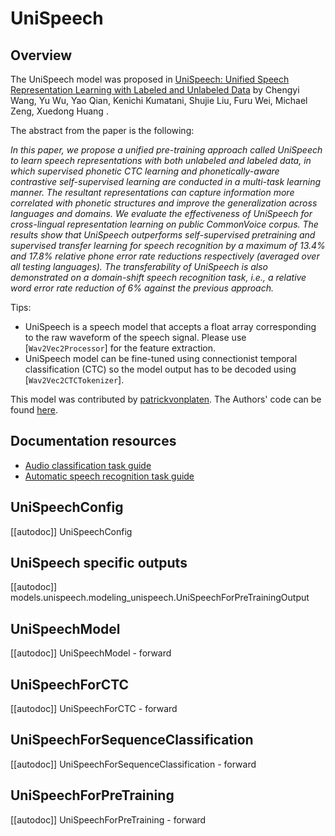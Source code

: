 <!--Copyright 2021 The HuggingFace Team. All rights reserved.

Licensed under the Apache License, Version 2.0 (the "License"); you may not use this file except in compliance with
the License. You may obtain a copy of the License at

http://www.apache.org/licenses/LICENSE-2.0

Unless required by applicable law or agreed to in writing, software distributed under the License is distributed on
an "AS IS" BASIS, WITHOUT WARRANTIES OR CONDITIONS OF ANY KIND, either express or implied. See the License for the
specific language governing permissions and limitations under the License.
-->

# UniSpeech

## Overview

The UniSpeech model was proposed in [UniSpeech: Unified Speech Representation Learning with Labeled and Unlabeled Data](https://arxiv.org/abs/2101.07597) by Chengyi Wang, Yu Wu, Yao Qian, Kenichi Kumatani, Shujie Liu, Furu Wei, Michael
Zeng, Xuedong Huang .

The abstract from the paper is the following:

*In this paper, we propose a unified pre-training approach called UniSpeech to learn speech representations with both
unlabeled and labeled data, in which supervised phonetic CTC learning and phonetically-aware contrastive
self-supervised learning are conducted in a multi-task learning manner. The resultant representations can capture
information more correlated with phonetic structures and improve the generalization across languages and domains. We
evaluate the effectiveness of UniSpeech for cross-lingual representation learning on public CommonVoice corpus. The
results show that UniSpeech outperforms self-supervised pretraining and supervised transfer learning for speech
recognition by a maximum of 13.4% and 17.8% relative phone error rate reductions respectively (averaged over all
testing languages). The transferability of UniSpeech is also demonstrated on a domain-shift speech recognition task,
i.e., a relative word error rate reduction of 6% against the previous approach.*

Tips:

- UniSpeech is a speech model that accepts a float array corresponding to the raw waveform of the speech signal. Please
  use [`Wav2Vec2Processor`] for the feature extraction.
- UniSpeech model can be fine-tuned using connectionist temporal classification (CTC) so the model output has to be
  decoded using [`Wav2Vec2CTCTokenizer`].

This model was contributed by [patrickvonplaten](https://huggingface.co/patrickvonplaten). The Authors' code can be
found [here](https://github.com/microsoft/UniSpeech/tree/main/UniSpeech).

## Documentation resources

- [Audio classification task guide](../tasks/audio_classification)
- [Automatic speech recognition task guide](../tasks/asr)

## UniSpeechConfig

[[autodoc]] UniSpeechConfig

## UniSpeech specific outputs

[[autodoc]] models.unispeech.modeling_unispeech.UniSpeechForPreTrainingOutput

## UniSpeechModel

[[autodoc]] UniSpeechModel
    - forward

## UniSpeechForCTC

[[autodoc]] UniSpeechForCTC
    - forward

## UniSpeechForSequenceClassification

[[autodoc]] UniSpeechForSequenceClassification
    - forward

## UniSpeechForPreTraining

[[autodoc]] UniSpeechForPreTraining
    - forward
